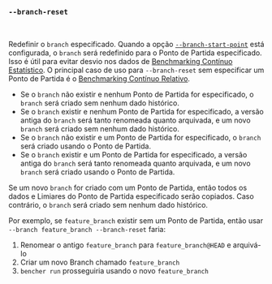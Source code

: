 ### `--branch-reset`

<br />

Redefinir o `branch` especificado.
Quando a opção [`--branch-start-point`][branch start point] está configurada,
o `branch` será redefinido para o Ponto de Partida especificado.
Isso é útil para evitar desvio nos dados de [Benchmarking Contínuo Estatístico][statistical continuous benchmarking].
O principal caso de uso para `--branch-reset` sem especificar um Ponto de Partida
é o [Benchmarking Contínuo Relativo][relative continuous benchmarking].

- Se o `branch` não existir e nenhum Ponto de Partida for especificado, o `branch` será criado sem nenhum dado histórico.
- Se o `branch` existir e nenhum Ponto de Partida for especificado,
  a versão antiga do `branch` será tanto renomeada quanto arquivada,
  e um novo `branch` será criado sem nenhum dado histórico.
- Se o `branch` não existir e um Ponto de Partida for especificado,
  o `branch` será criado usando o Ponto de Partida.
- Se o `branch` existir e um Ponto de Partida for especificado,
  a versão antiga do `branch` será tanto renomeada quanto arquivada,
  e um novo `branch` será criado usando o Ponto de Partida.

Se um novo `branch` for criado com um Ponto de Partida,
então todos os dados e Limiares do Ponto de Partida especificado serão copiados.
Caso contrário, o `branch` será criado sem nenhum dado histórico.

Por exemplo, se `feature_branch` existir sem um Ponto de Partida,
então usar `--branch feature_branch --branch-reset`
faria:

1. Renomear o antigo `feature_branch` para `feature_branch@HEAD` e arquivá-lo
2. Criar um novo Branch chamado `feature_branch`
3. `bencher run` prosseguiria usando o novo `feature_branch`

[statistical continuous benchmarking]: /pt/docs/how-to/track-benchmarks/#statistical-continuous-benchmarking
[relative continuous benchmarking]: /pt/docs/how-to/track-benchmarks/#relative-continuous-benchmarking

[branch start point]: #--branch-start-point-branch